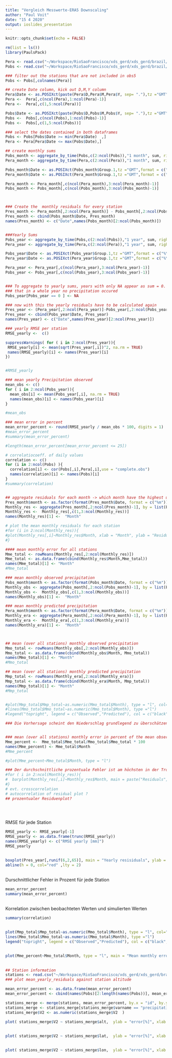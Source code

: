 ---
title: "Vergleich Messwerte-ERA5 Downscaling"
author: "Paul Voit"
date: "15 4 2020"
output: ioslides_presentation
---

```{r setup, include=FALSE}
knitr::opts_chunk$set(echo = FALSE)
```

```{r}
rm(list = ls())
library(PaulsPack)

Pera <- read.csv("~/Workspace/RioSaoFrancisco/xds_gerd/xds_gerd/brazil/era5/P.csv", check.names = FALSE)
Pobs <- read.csv("~/Workspace/RioSaoFrancisco/xds_gerd/xds_gerd/brazil/obs/P.csv", na.strings = c("-999","-999.0","-99.9"), check.names = FALSE)

### filter out the stations that are not included in obs5
Pobs <- Pobs[,colnames(Pera)]

## create Date column, kick out D,M,Y column
Pera$Date <- as.POSIXct(paste(Pera$D,Pera$M,Pera$Y, sep= "."),tz ="GMT",format = c("%d.%m.%Y"))
Pera <-  Pera[,c(ncol(Pera),1:ncol(Pera)-1)]
Pera <-  Pera[,c(1,5:ncol(Pera))]

Pobs$Date <- as.POSIXct(paste(Pobs$D,Pobs$M,Pobs$Y, sep= "."),tz ="GMT",format = c("%d.%m.%Y"))
Pobs <-  Pobs[,c(ncol(Pobs),1:ncol(Pobs)-1)]
Pobs <-  Pobs[,c(1,5:ncol(Pobs))]

### select the dates contained in both dataframes
Pobs <- Pobs[Pobs$Date >= min(Pera$Date)  ,]
Pera <- Pera[Pera$Date <= max(Pobs$Date),]

## create monthly sums
Pobs_month <- aggregate_by_time(Pobs,c(2:ncol(Pobs)),"1 month", sum, right = FALSE)
Pera_month <- aggregate_by_time(Pera,c(2:ncol(Pera)),"1 month", sum, right = FALSE)

Pobs_month$Date <- as.POSIXct(Pobs_month$Group.1,tz ="GMT",format = c("%Y-%m-%d"))
Pera_month$Date <- as.POSIXct(Pera_month$Group.1,tz ="GMT",format = c("%Y-%m-%d"))

Pera_month <- Pera_month[,c(ncol(Pera_month),3:ncol(Pera_month)-1)]
Pobs_month <- Pobs_month[,c(ncol(Pobs_month),3:ncol(Pobs_month)-1)]



### Create the  monthly residuals for every station
Pres_month <- Pera_month[,2:ncol(Pera_month)] - Pobs_month[,2:ncol(Pobs_month)]
Pres_month <- cbind(Pobs_month$Date, Pres_month)
names(Pres_month) <- c("Date",names(Pobs_month)[2:ncol(Pobs_month)])


###Yearly Sums
Pobs_year <- aggregate_by_time(Pobs,c(2:ncol(Pobs)),"1 year", sum, right = FALSE)
Pera_year <- aggregate_by_time(Pera,c(2:ncol(Pera)),"1 year", sum, right = FALSE)

Pobs_year$Date <- as.POSIXct(Pobs_year$Group.1,tz ="GMT",format = c("%Y-%m-%d"))
Pera_year$Date <- as.POSIXct(Pera_year$Group.1,tz ="GMT",format = c("%Y-%m-%d"))

Pera_year <- Pera_year[,c(ncol(Pera_year),3:ncol(Pera_year)-1)]
Pobs_year <- Pobs_year[,c(ncol(Pobs_year),3:ncol(Pobs_year)-1)]


### To aggregate to yearly sums, years with only NA appear as sum = 0. Set back years with 0 to NA
### that in a whole year no precipitation occured
Pobs_year[Pobs_year == 0 ] <- NA

### now with this the yearly residuals have to be calculated again
Pres_year <- (Pera_year[,2:ncol(Pera_year)]-Pobs_year[,2:ncol(Pobs_year)])
Pres_year <- cbind(Pobs_year$Date, Pres_year)
names(Pres_year) <- c("Date",names(Pres_year)[2:ncol(Pres_year)])

### yearly RMSE per station
RMSE_yearly <-  c()

suppressWarnings( for ( i in 2:ncol(Pres_year)){
 RMSE_yearly[i] <- mean(sqrt(Pres_year[,i])^2, na.rm = TRUE)
 names(RMSE_yearly)[i] <- names(Pres_year)[i]
})


#RMSE_yearly

### mean yearly Precipitation observed
mean_obs <- c()
for ( i in 2:ncol(Pobs_year)){
  mean_obs[i] <- mean(Pobs_year[,i], na.rm = TRUE)
  names(mean_obs)[i] <- names(Pobs_year)[i]
}

#mean_obs

### mean error in percent
mean_error_percent <- round(RMSE_yearly / mean_obs * 100, digits = 1)
#mean_error_percent
#summary(mean_error_percent)

#length(mean_error_percent[mean_error_percent <= 25])

# correlatiocoeff. of daily values
correlation <- c()
for (i in 2:ncol(Pobs) ){
  correlation[i] <- cor(Pobs[,i],Pera[,i],use = "complete.obs")
  names(correlation)[i] <- names(Pobs)[i]
}
#summary(correlation)


## aggregate residuals for each month -> which month have the highest uncertainty?
Pres_month$month <- as.factor(format(Pres_month$Date, format = c("%m")))
Monthly_res <- aggregate(Pres_month[,2:ncol(Pres_month)-1], by = list(Pres_month$month),mean,na.action = na.omit)
Monthly_res <-  Monthly_res[,c(1,3:ncol(Monthly_res))]
names(Monthly_res)[1] <-  "Month"

# plot the mean monthly residuals for each station
#for (i in 2:ncol(Monthly_res)){
#plot(Monthly_res[,i]~Monthly_res$Month, xlab = "Month", ylab = "Residual (mm)", main = colnames(Monthly_res)[i])
#}

#### mean monthly error for all stations
Mme_total <- rowMeans(Monthly_res[,2:ncol(Monthly_res)])
Mme_total <- as.data.frame(cbind(Monthly_res$Month,Mme_total))
names(Mme_total)[1] <- "Month"
#Mme_total

### mean monthly observed precipitation
Pobs_month$month <- as.factor(format(Pobs_month$Date, format = c("%m")))
Monthly_obs <- aggregate(Pobs_month[,2:ncol(Pobs_month)-1], by = list(Pobs_month$month),mean,na.action = na.omit)
Monthly_obs <-  Monthly_obs[,c(1,3:ncol(Monthly_obs))]
names(Monthly_obs)[1] <-  "Month"

### mean monthly predicted precipitation
Pera_month$month <- as.factor(format(Pera_month$Date, format = c("%m")))
Monthly_era <- aggregate(Pera_month[,2:ncol(Pera_month)-1], by = list(Pera_month$month),mean,na.action = na.omit)
Monthly_era <-  Monthly_era[,c(1,3:ncol(Monthly_era))]
names(Monthly_era)[1] <-  "Month"



## mean (over all stations) monthly observed precipitation
Mmo_total <- rowMeans(Monthly_obs[,2:ncol(Monthly_obs)])
Mmo_total <- as.data.frame(cbind(Monthly_obs$Month, Mmo_total))
names(Mmo_total)[1] <- "Month"
#Mmo_total

## mean (over all stations) monthly predicted precipitation
Mmp_total <- rowMeans(Monthly_era[,2:ncol(Monthly_era)])
Mmp_total <- as.data.frame(cbind(Monthly_era$Month, Mmp_total))
names(Mmp_total)[1] <- "Month"
#Mmp_total


#plot(Mmp_total$Mmp_total~as.numeric(Mmo_total$Month), type = "l", col="red", ylim = c(0,200), xlab = "Month", ylab = "P [mm]", main = "Mean monthly #precipitation")
#lines(Mmo_total$Mmo_total~as.numeric(Mmo_total$Month), type ="l")
#legend("topright", legend = c("Observed","Predicted"), col = c("black","red"), lty=1, cex=0.8)

### Die Vorhersage scheint den Niederschlag grundlegend zu überschätzen.


### mean (over all stations) monthly error in percent of the mean observed precipitation per month
Mme_percent <-  Mme_total$Mme_total/Mmo_total$Mmo_total * 100
names(Mme_percent) <- Mme_total$Month
#Mme_percent

#plot(Mme_percent~Mmo_total$Month, type = "l")

### Der durchschnittliche prozentuale Fehler ist am höchsten in der Trockenzeit
#for ( i in 2:ncol(Monthly_res)){
#  barplot(Monthly_res[,i]~Monthly_res$Month, main = paste("Residuals", colnames(Monthly_res)[i]), xlab = "Month")
#}
# evt. crosscorrelation
# autocorrelation of residual plot ?
## prozentualer Residuenplot?




```
##
RMSE für jede Station
```{r}
RMSE_yearly <- RMSE_yearly[-1]
RMSE_yearly <- as.data.frame(trunc(RMSE_yearly))
names(RMSE_yearly) <- c("RMSE yearly [mm]")
RMSE_yearly
```
##
```{r}
boxplot(Pres_year[,runif(6,2,65)], main = "Yearly resisiduals", ylab = "[mm]", xlab = "Station ID")
abline(h = 0, col="red" ,lty = 2)
```



##
Durschnittlicher Fehler in Prozent für jede Station
```{r}
mean_error_percent
summary(mean_error_percent)

```
 
##
Korrelation zwischen beobachteten Werten und simulierten Werten
```{r}
summary(correlation)
```

##
```{r}
plot(Mmp_total$Mmp_total~as.numeric(Mmo_total$Month), type = "l", col="red", ylim = c(0,200), xlab = "Month", ylab = "P [mm]", main = "Mean monthly precipitation")
lines(Mmo_total$Mmo_total~as.numeric(Mmo_total$Month), type ="l")
legend("topright", legend = c("Observed","Predicted"), col = c("black","red"), lty=1, cex=0.8)


```

##

```{r}
plot(Mme_percent~Mmo_total$Month, type = "l", main = "Mean monthly error [%]", xlab = "Month", ylab="error [%]")
```

##

```{r}

## Station information
stations <- read.csv("~/Workspace/RioSaoFrancisco/xds_gerd/xds_gerd/brazil/meta.txt", comment.char="#")
### plot mean_yearly_residuals against station altitude

mean_error_percent <- as.data.frame(mean_error_percent)
mean_error_percent <- cbind(names(Pobs)[2:length(names(Pobs))], mean_error_percent[2:nrow(mean_error_percent),])

stations_merge <- merge(stations, mean_error_percent, by.x = "id", by.y = "V1")
stations_merge <- stations_merge[stations_merge$varname == "precipitation",]
stations_merge$V2 <- as.numeric(stations_merge$V2  )


```

```{r}
plot( stations_merge$V2 ~ stations_merge$alt,  ylab = "error[%]", xlab = "Altitude [m]" )
```

##
```{r}
plot( stations_merge$V2 ~ stations_merge$lat,  ylab = "error[%]", xlab = "Latitude" )
```

##
```{r}
plot( stations_merge$V2 ~ stations_merge$lon,  ylab = "error[%]", xlab = "Longitude [m]" )
```



